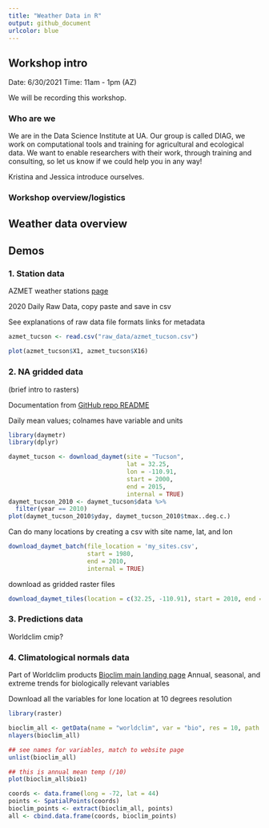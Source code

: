 ```yaml
---
title: "Weather Data in R"
output: github_document
urlcolor: blue
---
```


## Workshop intro

Date: 6/30/2021
Time: 11am - 1pm (AZ)

We will be recording this workshop. 

### Who are we

We are in the Data Science Institute at UA. Our group is called DIAG, we work on computational tools and training for agricultural and ecological data. We want to enable researchers with their work, through training and consulting, so let us know if we could help you in any way! 

Kristina and Jessica introduce ourselves. 

### Workshop overview/logistics


## Weather data overview

## Demos

### 1. Station data

AZMET weather stations [page](https://cals.arizona.edu/azmet/az-data.htm)

2020 Daily Raw Data, copy paste and save in csv

See explanations of raw data file formats links for metadata

```r
azmet_tucson <- read.csv("raw_data/azmet_tucson.csv")

plot(azmet_tucson$X1, azmet_tucson$X16)
```

### 2. NA gridded data
(brief intro to rasters)

Documentation from [GitHub repo README](https://github.com/bluegreen-labs/daymetr)

Daily mean values; colnames have variable and units
```r
library(daymetr)
library(dplyr)

daymet_tucson <- download_daymet(site = "Tucson", 
                                 lat = 32.25, 
                                 lon = -110.91, 
                                 start = 2000, 
                                 end = 2015, 
                                 internal = TRUE)
daymet_tucson_2010 <- daymet_tucson$data %>% 
  filter(year == 2010)
plot(daymet_tucson_2010$yday, daymet_tucson_2010$tmax..deg.c.)
```

Can do many locations by creating a csv with site name, lat, and lon

```r
download_daymet_batch(file_location = 'my_sites.csv',
                      start = 1980,
                      end = 2010,
                      internal = TRUE)
```

download as gridded raster files
```r
download_daymet_tiles(location = c(32.25, -110.91), start = 2010, end = 2011, param = "prcp", path = "raw_data/")
```


### 3. Predictions data

Worldclim cmip? 

### 4. Climatological normals data

Part of Worldclim products
[Bioclim main landing page](https://www.worldclim.org/data/bioclim.html)
Annual, seasonal, and extreme trends for biologically relevant variables

Download all the variables for lone location at 10 degrees resolution
```r
library(raster)

bioclim_all <- getData(name = "worldclim", var = "bio", res = 10, path = "raw_data/")
nlayers(bioclim_all)

## see names for variables, match to website page
unlist(bioclim_all)

## this is annual mean temp (/10)
plot(bioclim_all$bio1)

coords <- data.frame(long = -72, lat = 44)
points <- SpatialPoints(coords)
bioclim_points <- extract(bioclim_all, points)
all <- cbind.data.frame(coords, bioclim_points)
```








